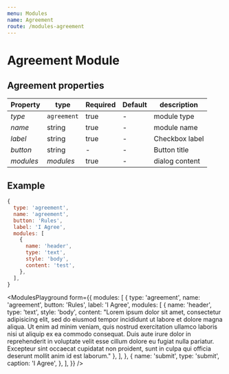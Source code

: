 ```yaml
---
menu: Modules
name: Agreement
route: /modules-agreement
---
```


# Agreement Module

## Agreement properties

| Property     | type           | Required | Default | description |
| ------------ | -------------- | -------- | ------- | ----------- |
| *type*       | `agreement`    | true     | -       | module type |
| *name*       | string         | true     | -       | module name |
| *label*      | string         | true     | -       | Checkbox label |
| *button*     | string         | -        | -       | Button title |
| *modules*    | *modules*      | true     | -      | dialog content |


## Example

```jsx
{
  type: 'agreement',
  name: 'agreement',
  button: 'Rules',
  label: 'I Agree',
  modules: [
    {
      name: 'header',
      type: 'text',
      style: 'body',
      content: 'test',
    },
  ],
}
```



<ModulesPlayground
  form={{
    modules: [
      {
        type: 'agreement',
        name: 'agreement',
        button: 'Rules',
        label: 'I Agree',
        modules: [
          {
            name: 'header',
            type: 'text',
            style: 'body',
            content: "Lorem ipsum dolor sit amet, consectetur adipisicing elit, sed do eiusmod tempor incididunt ut labore et dolore magna aliqua. Ut enim ad minim veniam, quis nostrud exercitation ullamco laboris nisi ut aliquip ex ea commodo consequat. Duis aute irure dolor in reprehenderit in voluptate velit esse cillum dolore eu fugiat nulla pariatur. Excepteur sint occaecat cupidatat non proident, sunt in culpa qui officia deserunt mollit anim id est laborum."
          },
        ],
      },
      {
        name: 'submit',
        type: 'submit',
        caption: 'I Agree',
      },
    ],
  }}
/>

